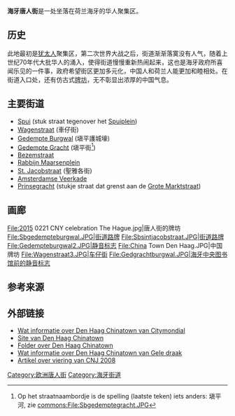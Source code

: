 {{dead end|time=2016-05-06T01:09:20+00:00}}
{{Chinese
|title=海牙唐人街
|t=海牙唐人街
|s=海牙唐人街
| Pinyin=Hǎiyá tángrénjiē
}}
'''海牙唐人街'''是一处坐落在荷兰海牙的华人聚集区。

== 历史 ==
此地最初是[[犹太人|犹太人]]聚集区，第二次世界大战之后，街道渐渐落寞没有人气，随着上世纪70年代大批华人的涌入，使得街道慢慢重新热闹起来，这也是海牙政府所喜闻乐见的一件事，政府希望街区更加多元化，中国人和荷兰人能更加和睦相处。在街道入口处，还有仿古式[[牌坊|牌坊]]，无不彰显出浓厚的中国气息。

==主要街道==
* [[Spui_(Den_Haag)|Spui]] (stuk straat tegenover het [[Spuiplein|Spuiplein]])
* [[Wagenstraat|Wagenstraat]] (車仔街)
* [[Gedempte_Burgwal|Gedempte Burgwal]] (塡平護城壕)
* [[Gedempte_Gracht_(Den_Haag)|Gedempte Gracht]] (塡平街<ref>Op het straatnaambordje is de spelling (laatste teken) iets anders: 塡平河, zie [[commons:File:Sbgedemptegracht.JPG|commons:File:Sbgedemptegracht.JPG]]</ref>)
* [[Bezemstraat|Bezemstraat]]
* [[Rabbijn_Maarsenplein|Rabbijn Maarsenplein]]
* [[St._Jacobstraat_(Den_Haag)|St. Jacobstraat]] (聖雅各街)
* [[Amsterdamse_Veerkade|Amsterdamse Veerkade]]
* [[Prinsegracht|Prinsegracht]] (stukje straat dat grenst aan de [[Grote_Marktstraat|Grote Marktstraat]])

==画廊==
<gallery>
File:2015 0221 CNY celebration The Hague.jpg|唐人街的牌坊
File:Sbgedempteburgwal.JPG|街道路牌
File:Sbsintjacobstraat.JPG|街道路牌
File:Gedempteburgwal2.JPG|静音标志
File:China Town Den Haag.JPG|中国牌坊
File:Wagenstraat3.JPG|车仔街
File:Gedgrachtburgwal.JPG|海牙中央图书馆前的静音标志
</gallery>

== 参考来源 ==
{{Reflist}}

== 外部链接 ==
* [https://web.archive.org/web/20091029031446/http://www.citymondial.nl/hotspots/china-town/china-town.html Wat informatie over Den Haag Chinatown van Citymondial]
* [https://web.archive.org/web/20080210062536/http://www.chinatown-denhaag.com/OverChinatown/tabid/132/Default.aspx Site van Den Haag Chinatown]
* [https://web.archive.org/web/20070710062815/http://www.binnenstad-denhaag.nl/pdf/folderchinatown.pdf Folder over Den Haag Chinatown]
* [http://www.geledraak.nl/html/showarticle.asp?id=369 Wat informatie over Den Haag Chinatown van Gele draak] {{Wayback|url=http://www.geledraak.nl/html/showarticle.asp?id=369 |date=20071111054714 }}
* [https://web.archive.org/web/20081214121302/http://www.chinatown-denhaag.com/Agenda/tabid/142/isMe/568/ProjectId/116/wildRC/1/Default.aspx Artikel over viering van CNJ 2008]

{{唐人街}}
[[Category:欧洲唐人街|Category:欧洲唐人街]]
[[Category:海牙街道|Category:海牙街道]]